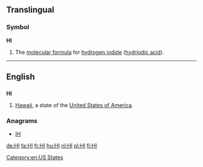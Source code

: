 {{also|hi|hí|ні}}
==Translingual==

===Symbol===
'''HI'''

# The [[molecular formula]] for [[hydrogen iodide]] ([[hydriodic acid]]).

----

==English==

==={{abbreviation}}===
'''HI'''

# [[Hawaii]], a state of the [[United States of America]].

===Anagrams===
* [[IH#English|IH]]


[[Category:en:US States]]

[[de:HI]]
[[fa:HI]]
[[fr:HI]]
[[hu:HI]]
[[nl:HI]]
[[pl:HI]]
[[fi:HI]]